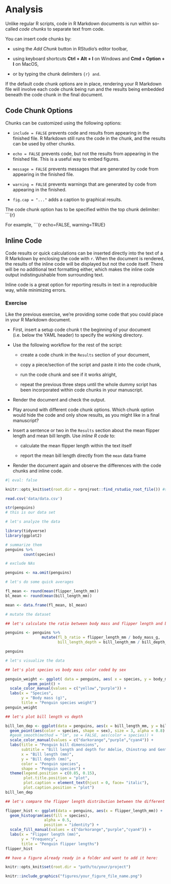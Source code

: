 # Analysis

Unlike regular R scripts, code in R Markdown documents is run within so-called _code chunks_ to separate text from code.

You can insert code chunks by: 

- using the _Add Chunk_ button in RStudio's editor toolbar,
    
- using keyboard shortcuts **Ctrl + Alt + I** on Windows and **Cmd + Option + I** on MacOS,

- or by typing the chunk delimiters ```{r} and ```.

If the default code chunk options are in place, rendering your R Markdown file will involve each code chunk being run and the results being embedded beneath the code chunk in the final document.

## Code Chunk Options

Chunks can be customized using the following options:

- `include = FALSE` prevents code and results from appearing in the finished file. R Markdown still runs the code in the chunk, and the results can be used by other chunks.

- `echo = FALSE` prevents code, but not the results from appearing in the finished file. This is a useful way to embed figures.

- `message = FALSE` prevents messages that are generated by code from appearing in the finished file.

- `warning = FALSE` prevents warnings that are generated by code from appearing in the finished.

- `fig.cap = "..."` adds a caption to graphical results.

The code chunk option has to be specified within the top chunk delimiter: ```{r}

For example, ```{r echo=FALSE, warning=TRUE}

## Inline Code

Code results or quick calculations can be inserted directly into the text of a R Markdown by enclosing the code with ``r ``. When the document is rendered, the results of the inline code will be displayed but not the code itself. There will be no additional text formatting either, which makes the inline code output indistinguishable from surrounding text.

Inline code is a great option for reporting results in text in a reproducible way, while minimizing errors.

### Exercise

Like the previous exercise, we're providing some code that you could place in your R Markdown document.

- First, insert a setup code chunk t the beginning of your document (i.e. below the YAML header) to specify the working directory.

- Use the following workflow for the rest of the script: 
    
    - create a code chunk in the `Results` section of your document, 
    
    - copy a piece/section of the script and paste it into the code chunk,

    - run the code chunk and see if it works alright,

    - repeat the previous three steps until the whole dummy script has been incorporated within code chunks in your manuscript.

- Render the document and check the output.

- Play around with different code chunk options. Which chunk option would hide the code and only show results, as you might like in a final manuscript?

- Insert a sentence or two in the `Results` section about the mean flipper length and mean bill length. Use _inline R code_ to: 

    - calculate the mean flipper length within the text itself

    - report the mean bill length directly from the `mean` data frame

- Render the document again and observe the differences with the code chunks and inline code.

```r
#| eval: false

knitr::opts_knit$set(root.dir = rprojroot::find_rstudio_root_file()) #setup code chunk

read.csv('data/data.csv')

str(penguins)
# this is our data set

# let's analyze the data

library(tidyverse)
library(ggplot2)

# summarize them
penguins %>% 
        count(species)

# exclude NAs

penguins <- na.omit(penguins)

# let's do some quick averages

fl_mean <- round(mean(flipper_length_mm))
bl_mean <- round(mean(bill_length_mm))

mean <- data.frame(fl_mean, bl_mean)

# mutate the dataset

## let's calculate the ratio between body mass and flipper length and bill length and bill depth

penguins <- penguins %>% 
                mutate(fl_b_ratio = flipper_length_mm / body_mass_g,
                       bill_length_depth = bill_length_mm / bill_depth_mm)

penguins

# let's visualize the data

## let's plot species vs body mass color coded by sex

penguin_weight <- ggplot( data = penguins, aes( x = species, y = body_mass_g, color = sex)) +
          geom_point() +
  scale_color_manual(values = c("yellow","purple")) +
  labs(x = "Species",
       y = "Body mass (g)",
       title = "Penguin species weight")
penguin_weight

## let's plot bill length vs depth

bill_len_dep <- ggplot(data = penguins, aes(x = bill_length_mm, y = bill_depth_mm, group = species)) +
  geom_point(aes(color = species, shape = sex), size = 3, alpha = 0.8) +
  #geom_smooth(method = "lm", se = FALSE, aes(color = species)) +
  scale_color_manual(values = c("darkorange","purple","cyan4")) +
  labs(title = "Penguin bill dimensions",
       subtitle = "Bill length and depth for Adelie, Chinstrap and Gentoo Penguins at Palmer Station LTER",
       x = "Bill length (mm)",
       y = "Bill depth (mm)",
       color = "Penguin species",
       shape = "Penguin species") +
  theme(legend.position = c(0.85, 0.15),
        plot.title.position = "plot",
        plot.caption = element_text(hjust = 0, face= "italic"),
        plot.caption.position = "plot")
bill_len_dep

## let's compare the flipper length distribution between the different species

flipper_hist <- ggplot(data = penguins, aes(x = flipper_length_mm)) +
  geom_histogram(aes(fill = species), 
                 alpha = 0.5, 
                 position = "identity") +
  scale_fill_manual(values = c("darkorange","purple","cyan4")) +
  labs(x = "Flipper length (mm)",
       y = "Frequency",
       title = "Penguin flipper lengths")
flipper_hist

## have a figure already ready in a folder and want to add it here: 

knitr::opts_knit$set(root.dir = "path/to/your/project")

knitr::include_graphics("figures/your_figure_file_name.png")
```
